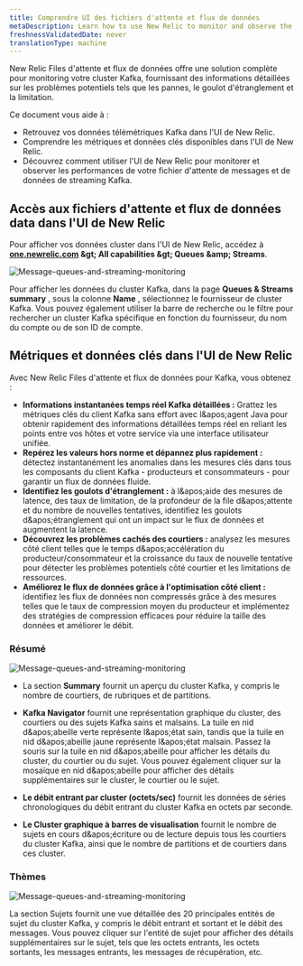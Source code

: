 ```yaml
---
title: Comprendre UI des fichiers d'attente et flux de données
metaDescription: Learn how to use New Relic to monitor and observe the performance of your Kafka message queues and streaming data.
freshnessValidatedDate: never
translationType: machine
---
```


New Relic Files d'attente et flux de données offre une solution complète pour monitoring votre cluster Kafka, fournissant des informations détaillées sur les problèmes potentiels tels que les pannes, le goulot d'étranglement et la limitation.

Ce document vous aide à :

* Retrouvez vos données télémétriques Kafka dans l'UI de New Relic.
* Comprendre les métriques et données clés disponibles dans l'UI de New Relic.
* Découvrez comment utiliser l'UI de New Relic pour monitorer et observer les performances de votre fichier d'attente de messages et de données de streaming Kafka.

## Accès aux fichiers d'attente et flux de données data dans l'UI de New Relic

Pour afficher vos données cluster dans l'UI de New Relic, accédez à <DNT>**[one.newrelic.com](https://one.newrelic.com/) &amp;gt; All capabilities &amp;gt; Queues &amp;amp; Streams**</DNT>.

<img title="Message-queues-and-streaming-monitoring" alt="Message-queues-and-streaming-monitoring" src="/images/message-queues-streaming.webp" />

Pour afficher les données du cluster Kafka, dans la page **Queues &amp; Streams summary** , sous la colonne **Name** , sélectionnez le fournisseur de cluster Kafka. Vous pouvez également utiliser la barre de recherche ou le filtre pour rechercher un cluster Kafka spécifique en fonction du fournisseur, du nom du compte ou de son ID de compte.

## Métriques et données clés dans l'UI de New Relic

Avec New Relic Files d'attente et flux de données pour Kafka, vous obtenez :

* **Informations instantanées temps réel Kafka détaillées :** Grattez les métriques clés du client Kafka sans effort avec l&amp;apos;agent Java pour obtenir rapidement des informations détaillées temps réel en reliant les points entre vos hôtes et votre service via une interface utilisateur unifiée.
* **Repérez les valeurs hors norme et dépannez plus rapidement :** détectez instantanément les anomalies dans les mesures clés dans tous les composants du client Kafka - producteurs et consommateurs - pour garantir un flux de données fluide.
* **Identifiez les goulots d'étranglement :** à l&amp;apos;aide des mesures de latence, des taux de limitation, de la profondeur de la file d&amp;apos;attente et du nombre de nouvelles tentatives, identifiez les goulots d&amp;apos;étranglement qui ont un impact sur le flux de données et augmentent la latence.
* **Découvrez les problèmes cachés des courtiers :** analysez les mesures côté client telles que le temps d&amp;apos;accélération du producteur/consommateur et la croissance du taux de nouvelle tentative pour détecter les problèmes potentiels côté courtier et les limitations de ressources.
* **Améliorez le flux de données grâce à l'optimisation côté client :** identifiez les flux de données non compressés grâce à des mesures telles que le taux de compression moyen du producteur et implémentez des stratégies de compression efficaces pour réduire la taille des données et améliorer le débit.

### Résumé

<img title="Message-queues-and-streaming-monitoring" alt="Message-queues-and-streaming-monitoring" src="/images/kafka-monitoring.webp" />

* La section **Summary** fournit un aperçu du cluster Kafka, y compris le nombre de courtiers, de rubriques et de partitions.

* **Kafka Navigator** fournit une représentation graphique du cluster, des courtiers ou des sujets Kafka sains et malsains. La tuile en nid d&amp;apos;abeille verte représente l&amp;apos;état sain, tandis que la tuile en nid d&amp;apos;abeille jaune représente l&amp;apos;état malsain. Passez la souris sur la tuile en nid d&amp;apos;abeille pour afficher les détails du cluster, du courtier ou du sujet. Vous pouvez également cliquer sur la mosaïque en nid d&amp;apos;abeille pour afficher des détails supplémentaires sur le cluster, le courtier ou le sujet.

* **Le débit entrant par cluster (octets/sec)** fournit les données de séries chronologiques du débit entrant du cluster Kafka en octets par seconde.

* **Le Cluster graphique à barres de visualisation** fournit le nombre de sujets en cours d&amp;apos;écriture ou de lecture depuis tous les courtiers du cluster Kafka, ainsi que le nombre de partitions et de courtiers dans ces cluster.

### Thèmes

<img title="Message-queues-and-streaming-monitoring" alt="Message-queues-and-streaming-monitoring" src="/images/kafka-topics.webp" />

La section Sujets fournit une vue détaillée des 20 principales entités de sujet du cluster Kafka, y compris le débit entrant et sortant et le débit des messages. Vous pouvez cliquer sur l'entité de sujet pour afficher des détails supplémentaires sur le sujet, tels que les octets entrants, les octets sortants, les messages entrants, les messages de récupération, etc.